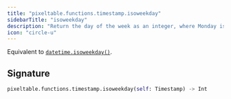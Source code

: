 ```yaml
---
title: "pixeltable.functions.timestamp.isoweekday"
sidebarTitle: "isoweekday"
description: "Return the day of the week as an integer, where Monday is 1 and Sunday is 7."
icon: "circle-u"
---
```

Equivalent to [`datetime.isoweekday()`](https://docs.python.org/3/library/datetime.html#datetime.datetime.isoweekday).


## Signature

```python
pixeltable.functions.timestamp.isoweekday(self: Timestamp) -> Int
```

